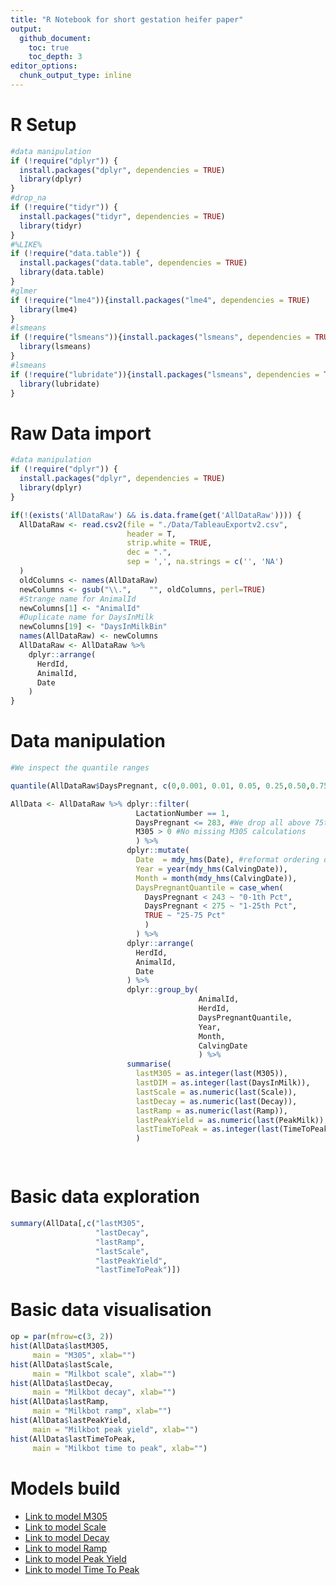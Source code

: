```yaml
---
title: "R Notebook for short gestation heifer paper"
output: 
  github_document:
    toc: true
    toc_depth: 3
editor_options: 
  chunk_output_type: inline
---
```


# R Setup

```r
#data manipulation
if (!require("dplyr")) {
  install.packages("dplyr", dependencies = TRUE)
  library(dplyr)
}
#drop_na
if (!require("tidyr")) {
  install.packages("tidyr", dependencies = TRUE)
  library(tidyr)
}
#%LIKE%
if (!require("data.table")) {
  install.packages("data.table", dependencies = TRUE)
  library(data.table)
}
#glmer
if (!require("lme4")){install.packages("lme4", dependencies = TRUE)
  library(lme4)
}
#lsmeans
if (!require("lsmeans")){install.packages("lsmeans", dependencies = TRUE)
  library(lsmeans)
}
#lsmeans
if (!require("lubridate")){install.packages("lsmeans", dependencies = TRUE)
  library(lubridate)
}
```

# Raw Data import

```r
#data manipulation
if (!require("dplyr")) {
  install.packages("dplyr", dependencies = TRUE)
  library(dplyr)
}

if(!(exists('AllDataRaw') && is.data.frame(get('AllDataRaw')))) {
  AllDataRaw <- read.csv2(file = "./Data/TableauExportv2.csv", 
                          header = T,
                          strip.white = TRUE,
                          dec = ".",
                          sep = ',', na.strings = c('', 'NA')
  )
  oldColumns <- names(AllDataRaw)
  newColumns <- gsub("\\.",    "", oldColumns, perl=TRUE)
  #Strange name for AnimalId
  newColumns[1] <- "AnimalId"
  #Duplicate name for DaysInMilk
  newColumns[19] <- "DaysInMilkBin"
  names(AllDataRaw) <- newColumns
  AllDataRaw <- AllDataRaw %>% 
    dplyr::arrange(
      HerdId,
      AnimalId,
      Date
    )
}
```

# Data manipulation

```r
#We inspect the quantile ranges

quantile(AllDataRaw$DaysPregnant, c(0,0.001, 0.01, 0.05, 0.25,0.50,0.75,1))

AllData <- AllDataRaw %>% dplyr::filter(
                            LactationNumber == 1,
                            DaysPregnant <= 283, #We drop all above 75th percentile because no interest at this stage, missing inseminations?
                            M305 > 0 #No missing M305 calculations
                            ) %>% 
                          dplyr::mutate(
                            Date  = mdy_hms(Date), #reformat ordering date
                            Year = year(mdy_hms(CalvingDate)),
                            Month = month(mdy_hms(CalvingDate)),
                            DaysPregnantQuantile = case_when(
                              DaysPregnant < 243 ~ "0-1th Pct",
                              DaysPregnant < 275 ~ "1-25th Pct",
                              TRUE ~ "25-75 Pct"
                              )
                            ) %>%
                          dplyr::arrange(
                            HerdId,
                            AnimalId,
                            Date
                          ) %>%
                          dplyr::group_by(
                                          AnimalId,
                                          HerdId,
                                          DaysPregnantQuantile,
                                          Year,
                                          Month,
                                          CalvingDate
                                          ) %>% 
                          summarise(
                            lastM305 = as.integer(last(M305)),
                            lastDIM = as.integer(last(DaysInMilk)),
                            lastScale = as.numeric(last(Scale)),
                            lastDecay = as.numeric(last(Decay)),
                            lastRamp = as.numeric(last(Ramp)),
                            lastPeakYield = as.numeric(last(PeakMilk)),
                            lastTimeToPeak = as.integer(last(TimeToPeak))
                            )

                                        
```

# Basic data exploration

```r
summary(AllData[,c("lastM305",
                   "lastDecay",
                   "lastRamp",
                   "lastScale",
                   "lastPeakYield",
                   "lastTimeToPeak")])
```

# Basic data visualisation

```r
op = par(mfrow=c(3, 2))
hist(AllData$lastM305,
     main = "M305", xlab="")
hist(AllData$lastScale,
     main = "Milkbot scale", xlab="")
hist(AllData$lastDecay,
     main = "Milkbot decay", xlab="")
hist(AllData$lastRamp,
     main = "Milkbot ramp", xlab="")
hist(AllData$lastPeakYield,
     main = "Milkbot peak yield", xlab="")
hist(AllData$lastTimeToPeak,
     main = "Milkbot time to peak", xlab="")

```

# Models build

* [Link to model M305](Models/M305.md)
* [Link to model Scale](Models/Scale.md)
* [Link to model Decay](Models/Decay.md)
* [Link to model Ramp](Models/Ramp.md)
* [Link to model Peak Yield](Models/PeakYield.md)
* [Link to model Time To Peak](Models/TimeToPeak.md)
